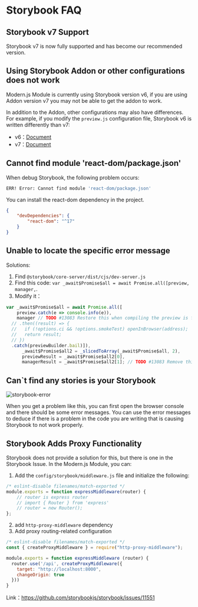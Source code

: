 # Storybook FAQ


<BuildStorybookFAQ />

## Storybook v7 Support

Storybook v7 is now fully supported and has become our recommended version.

## Using Storybook Addon or other configurations does not work

Modern.js Module is currently using Storybook version v6, if you are using Addon version v7 you may not be able to get the addon to work.

In addition to the Addon, other configurations may also have differences. For example, if you modify the `preview.js` configuration file, Storybook v6 is written differently than v7:

- v6：[Document](https://storybook.js.org/docs/6.5/react/writing-stories/decorators#global-decorators)
- v7：[Document](https://storybook.js.org/docs/react/writing-stories/decorators#global-decorators)

## Cannot find module 'react-dom/package.json'

When debug Storybook, the following problem occurs:

```bash
ERR! Error: Cannot find module 'react-dom/package.json'
```

You can install the react-dom dependency in the project.

``` json
{
    "devDependencies": {
        "react-dom": "^17"
    }
}
```

## Unable to locate the specific error message

Solutions:

1. Find `@storybook/core-server/dist/cjs/dev-server.js`
2. Find this code: `var _await$Promise$all = await Promise.all([preview, manager,`.
3. Modify it：

``` js
var _await$Promise$all = await Promise.all([
    preview.catch(e => console.info(e)),
    manager // TODO #13083 Restore this when compiling the preview is fast enough
  // .then((result) => {
  //   if (!options.ci && !options.smokeTest) openInBrowser(address);
  //   return result;
  // })
  .catch(previewBuilder.bail)]),
      _await$Promise$all2 = _slicedToArray(_await$Promise$all, 2),
      previewResult = _await$Promise$all2[0],
      managerResult = _await$Promise$all2[1]; // TODO #13083 Remove this when compiling the preview is fast enough
```

## Can`t find any stories is your Storybook

![storybook-error](https://lf3-static.bytednsdoc.com/obj/eden-cn/shylnyhaeh7uldvivhn/01719a11-1939-4009-9317-5e2b491ae52f.png)

When you get a problem like this, you can first open the browser console and there should be some error messages. You can use the error messages to deduce if there is a problem in the code you are writing that is causing Storybook to not work properly.

## Storybook Adds Proxy Functionality

Storybook does not provide a solution for this, but there is one in the Storybook Issue. In the Modern.js Module, you can:

1. Add the `config/storybook/middleware.js` file and initialize the following:

``` js
/* eslint-disable filenames/match-exported */
module.exports = function expressMiddleware(router) {
    // router is express router
    // import { Router } from 'express'
    // router = new Router();
};
```

2. add `http-proxy-middleware` dependency
3. Add proxy routing-related configuration

``` js
/* eslint-disable filenames/match-exported */
const { createProxyMiddleware } = require("http-proxy-middleware");

module.exports = function expressMiddleware (router) {
  router.use('/api', createProxyMiddleware({
    target: "http://localhost:8000",
    changeOrigin: true
  }))
}
```

Link：https://github.com/storybookjs/storybook/issues/11551
